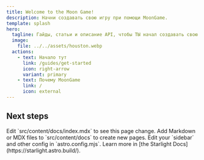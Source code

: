 ```yaml
---
title: Welcome to the Moon Game!
description: Начни создавать свою игру при помощи MoonGame.
template: splash
hero:
  tagline: Гайды, статьи и описание API, чтобы ТЫ начал создавать свою игру!
  image:
    file: ../../assets/houston.webp
  actions:
    - text: Начало тут
      link: /guides/get-started
      icon: right-arrow
      variant: primary
    - text: Почему MoonGame
      link: /
      icon: external
---
```



## Next steps

<CardGrid stagger>
  <Card title="Update content" icon="pencil">
    Edit `src/content/docs/index.mdx` to see this page change.
  </Card>
  <Card title="Add new content" icon="add-document">
    Add Markdown or MDX files to `src/content/docs` to create new pages.
  </Card>
  <Card title="Configure your site" icon="setting">
    Edit your `sidebar` and other config in `astro.config.mjs`.
  </Card>
  <Card title="Read the docs" icon="open-book">
    Learn more in [the Starlight Docs](https://starlight.astro.build/).
  </Card>
</CardGrid>

